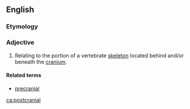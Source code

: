 ==English==

===Etymology===
{{prefix|post|cranial|lang=en}}

===Adjective===
{{en-adj|-}}

# {{label|en|anatomy}} Relating to the portion of a vertebrate [[skeleton]] located behind and/or beneath the [[cranium]].

====Related terms====
* [[precranial]]

[[ca:postcranial]]
